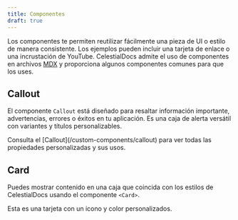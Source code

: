 ```yaml
---
title: Componentes
draft: true
---
```


Los componentes te permiten reutilizar fácilmente una pieza de UI o estilo de manera consistente. Los ejemplos pueden incluir una tarjeta de enlace o una incrustación de YouTube. CelestialDocs admite el uso de componentes en archivos [MDX](https://mdxjs.com/) y proporciona algunos componentes comunes para que los uses.

## Callout

El componente `Callout` está diseñado para resaltar información importante, advertencias, errores o éxitos en tu aplicación. Es una caja de alerta versátil con variantes y títulos personalizables.

<Callout>
  Consulta el [Callout](/custom-components/callout) para ver todas las propiedades personalizadas y sus usos.
</Callout>

## Card

Puedes mostrar contenido en una caja que coincida con los estilos de CelestialDocs usando el componente `<Card>`.

<Card title="Tarjeta con Icono y Color Personalizados" icon={Cat} color="Red">
  Esta es una tarjeta con un icono y color personalizados.
</Card>